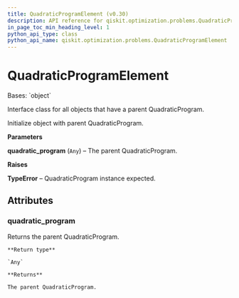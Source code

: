 ```yaml
---
title: QuadraticProgramElement (v0.30)
description: API reference for qiskit.optimization.problems.QuadraticProgramElement in qiskit v0.30
in_page_toc_min_heading_level: 1
python_api_type: class
python_api_name: qiskit.optimization.problems.QuadraticProgramElement
---
```


# QuadraticProgramElement

<Class id="qiskit.optimization.problems.QuadraticProgramElement" isDedicatedPage={true} github="https://github.com/qiskit-community/qiskit-aqua/tree/stable/0.9/qiskit/optimization/problems/quadratic_program_element.py" signature="QuadraticProgramElement(quadratic_program)" modifiers="class">
  Bases: `object`

  Interface class for all objects that have a parent QuadraticProgram.

  Initialize object with parent QuadraticProgram.

  **Parameters**

  **quadratic\_program** (`Any`) – The parent QuadraticProgram.

  **Raises**

  **TypeError** – QuadraticProgram instance expected.

  ## Attributes

  ### quadratic\_program

  <Attribute id="qiskit.optimization.problems.QuadraticProgramElement.quadratic_program">
    Returns the parent QuadraticProgram.

    **Return type**

    `Any`

    **Returns**

    The parent QuadraticProgram.
  </Attribute>
</Class>

